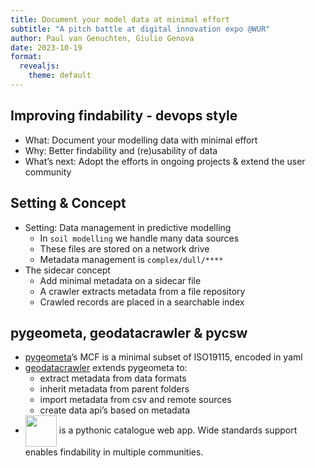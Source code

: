 ```yaml
---
title: Document your model data at minimal effort
subtitle: "A pitch battle at digital innovation expo @WUR"
author: Paul van Genuchten, Giulio Genova 
date: 2023-10-19
format:
  revealjs: 
    theme: default
---
```


## Improving findability - devops style 

- What: Document your modelling data with minimal effort
- Why: Better findability and (re)usability of data
- What's next: Adopt the efforts in ongoing projects & extend the user community

## Setting & Concept

- Setting: Data management in predictive modelling
    - In `soil modelling` we handle many data sources
    - These files are stored on a network drive
    - Metadata management is `complex/dull/****`
- The sidecar concept
    - Add minimal metadata on a sidecar file
    - A crawler extracts metadata from a file repository
    - Crawled records are placed in a searchable index

## pygeometa, geodatacrawler & pycsw

- [pygeometa](https://github.com/geopython/pygeometa)'s MCF is a minimal subset of ISO19115, encoded in yaml 
- [geodatacrawler](https://pypi.org/project/geodatacrawler/) extends pygeometa to: 
    - extract metadata from data formats
    - inherit metadata from parent folders
    - import metadata from csv and remote sources
    - create data api's based on metadata
- [![](https://demo.pycsw.org/gisdata/static/logo-horizontal.png){height="50" style="vertical-align:middle"}](https://pycsw.org) is a pythonic catalogue web app. Wide standards support enables findability in multiple communities.

